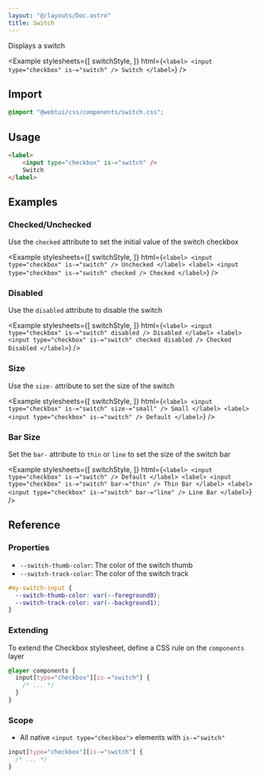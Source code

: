 ```yaml
---
layout: "@/layouts/Doc.astro"
title: Switch
---
```



Displays a switch

<Example 
    stylesheets={[
        switchStyle, 
    ]}
    html={`<label>
    <input type="checkbox" is-="switch" />
    Switch
</label>`}
/>

## Import

```css
@import "@webtui/css/components/switch.css";
```

## Usage

```html
<label>
    <input type="checkbox" is-="switch" />
    Switch
</label>
```

## Examples

### Checked/Unchecked

Use the `checked` attribute to set the initial value of the switch checkbox

<Example 
    stylesheets={[
        switchStyle, 
    ]}
html={`
<label>
    <input type="checkbox" is-="switch" />
    Unchecked
</label>
<label>
    <input type="checkbox" is-="switch" checked />
    Checked
</label>
`}
/>

### Disabled

Use the `disabled` attribute to disable the switch

<Example 
    stylesheets={[
        switchStyle, 
    ]}
html={`
<label>
    <input type="checkbox" is-="switch" disabled />
    Disabled
</label>
<label>
    <input type="checkbox" is-="switch" checked disabled />
    Checked Disabled
</label>
`}
/>

### Size

Use the `size-` attribute to set the size of the switch

<Example 
    stylesheets={[
        switchStyle, 
    ]}
html={`
<label>
    <input type="checkbox" is-="switch" size-="small" />
    Small
</label>
<label>
    <input type="checkbox" is-="switch" />
    Default
</label>
`}
/>

### Bar Size

Set the `bar-` attribute to `thin` or `line` to set the size of the switch bar

<Example 
    stylesheets={[
        switchStyle, 
    ]}
html={`
<label>
    <input type="checkbox" is-="switch" />
    Default
</label>
<label>
    <input type="checkbox" is-="switch" bar-="thin" />
    Thin Bar
</label>
<label>
    <input type="checkbox" is-="switch" bar-="line" />
    Line Bar
</label>
`}
/>

## Reference

### Properties

- `--switch-thumb-color`: The color of the switch thumb
- `--switch-track-color`: The color of the switch track

```css
#my-switch-input {
  --switch-thumb-color: var(--foreground0);
  --switch-track-color: var(--background1);
}
```

### Extending

To extend the Checkbox stylesheet, define a CSS rule on the `components` layer

```css
@layer components {
  input[type="checkbox"][is-="switch"] {
    /* ... */
  }
}
```

### Scope

- All native `<input type="checkbox">` elements with `is-="switch"`

```css
input[type="checkbox"][is-="switch"] {
  /* ... */
}
```
